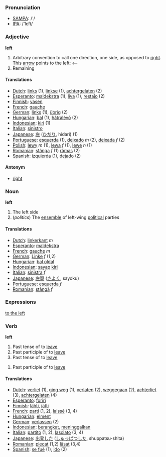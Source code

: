 === Pronunciation ===
*[[w:SAMPA|SAMPA]]: /'/
*[[w:IPA|IPA]]: /'lεft/

=== Adjective ===

'''left'''

# Arbitrary convention to call one direction, one side, as opposed to [[right]]. This [[arrow]] points to the left: <--
# Remaining

==== Translations ====

*[[Dutch]]: [[links]] (1), [[linkse]] (1), [[achtergelaten]] (2)
*[[Esperanto]]: [[maldekstra]] (1), [[liva]] (1), [[restaĵo]] (2)
*[[Finnish]]: [[vasen]]
*[[French]]: [[gauche]]
*[[German]]: [[links]] (1), [[übrig]] (2)
*[[Hungarian]]: [[bal]] (1), [[hátralévő]] (2)
*[[Indonesian]]: [[kiri]] (1)
*[[Italian]]: [[sinistro]]
*[[Japanese]]: [[左]] ([[ひだり]], hidari) (1)
*[[Portuguese]]: [[esquerda]] (1), [[deixado]] ''m'' (2), [[deixada]] ''f'' (2)
*[[Polish]]: [[lewy]] ''m'' (1), [[lewa]] ''f'' (1), [[lewe]] ''n'' (1)
*[[Romanian]]: [[stânga]] ''f'' (1) [[rămas]] (2)
*[[Spanish]]: [[izquierda]] (1), [[dejado]] (2)

==== Antonym ====

*[[right]]

=== Noun ===

'''left'''

# The left side
# (''politics'') The [[ensemble]] of left-wing [[political]] parties

==== Translations ====

*[[Dutch]]: [[linkerkant]] ''m''
*[[Esperanto]]: [[maldekstra]]
*[[French]]: [[gauche]] ''m''
*[[German]]: [[Linke]] ''f'' (1,2)
*[[Hungarian]]: [[bal oldal]]
*[[Indonesian]]: [[sayap]] [[kiri]]
*[[Italian]]: [[sinistra]] ''f''
*[[Japanese]]: [[左翼]] ([[さよく]], sayoku)
*[[Portuguese]]: [[esquerda]] ''f''
*[[Romanian]]: [[stângă]] ''f''

=== Expressions ===

[[to the left]]

=== Verb ===

'''left'''

#Past tense of to [[leave]]
#Past participle of to [[leave]]
#Past tense of to [[leave]]

#Past participle of to [[leave]]

==== Translations ====

*[[Dutch]]: [[verliet]] (1), [[ging weg]] (1), [[verlaten]] (2), [[weggegaan]] (2), [[achterliet]] (3), [[achtergelaten]] (4)
*[[Esperanto]]: [[foriri]]
*[[Finnish]]: [[lähti]], [[jätti]]
*[[French]]: [[parti]] (1, 2), [[laissé]] (3, 4)
*[[Hungarian]]: [[elment]]
*[[German]]: [[verlassen]] (2)
*[[Indonesian]]: [[angkat|berangkat]], [[tinggal|meninggalkan]]
*[[Italian]]: [[partito]] (1, 2), [[lasciato]] (3, 4)
*[[Japanese]]: [[出発]]した ([[しゅっぱつ]]した, shuppatsu-shita)
*[[Romanian]]: [[plecat]] (1,2) [[lăsat]] (3,4)
*[[Spanish]]: [[se fué]] (1), [[ido]] (2)